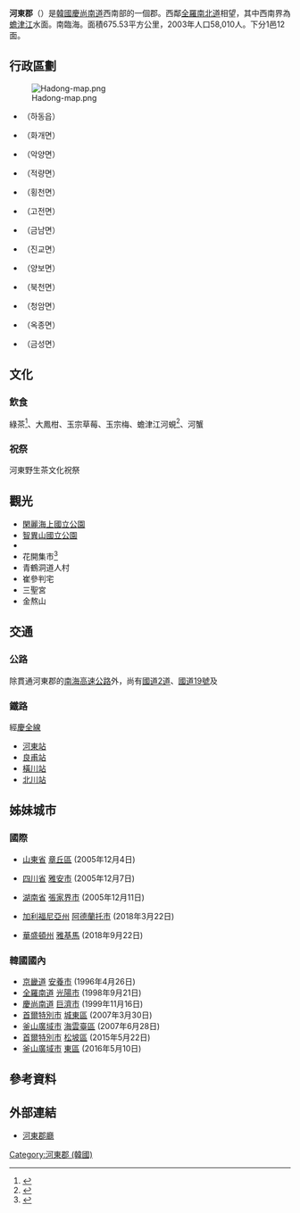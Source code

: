 {{Otheruses|subject=韓國的河東郡|other=同名的地名|河東郡}}
{{Infobox settlement
| name                    = 河東郡
| settlement_type         = [[韩国行政区划|郡]]
| translit_lang1          = [[韓語|韓語]]
| translit_lang1_type1    = [[諺文|諺文]]
| translit_lang1_info1    = 하동군
| translit_lang1_type2    = [[朝鮮漢字|漢字]]
| translit_lang1_info2    = 河東郡
| translit_lang1_type3    = {{nowrap|[[文化观光部2000年式|文化观光部2000年式]]}}
| translit_lang1_info3    = Hadong-gun
| translit_lang1_type4    = {{nowrap|[[馬科恩-賴肖爾表記法|馬科恩-賴肖爾表記法]]}}
| translit_lang1_info4    = Hadong-gun
| image_skyline           = Hwagae Cherry Blossoms Festival 001.JPG
| image_caption           = 河東賞櫻季
| image_flag              = Flag of Hadong.svg
| image_map               = South Gyeongsang-Hadong.svg
| map_caption             = 河東郡在韓國及慶尚南道的位置
| subdivision_type        = 國家
| subdivision_name        = {{ROK}}
| subdivision_type1       = [[朝鮮地區|地區]]
| subdivision_name1       = [[嶺南地方|嶺南地方]]
| subdivision_type2       = 省份
| subdivision_name2       = [[慶尚南道|慶尚南道]]
| parts_type              = 行政區劃
| parts                   = 1邑、12[[面_(行政區劃)|面]]
| population_blank1_title = 方言
| population_blank1       = [[慶尚方言|慶尚方言]]
| area_total_km2          = 675.57
| population_total        = 43,449
| population_density_km2  = auto
| population_as_of        = 2021年
| governing_body          = 河東郡政府
| leader_title            = 郡守
| leader_name			  = {{link-ko|尹相基|윤상기}}
| leader_party            = {{PPP}}
| leader_title1           = 國會議員
| leader_name1            = [[河榮帝|河榮帝]] （{{PPP}}）
| blank1_name             = 郡樹
| blank1_info             = [[銀杏|銀杏]]
| blank2_name             = 郡花
| blank2_info             = [[大字杜鵑|大字杜鵑]]
| blank3_name             = 郡鳥
| blank3_info             = [[鳩鴿|鳩鴿]]
| website                 = [https://www.hadong.go.kr/01036/03369.web 河東郡官網]
}}

'''河東郡'''（{{kor|諺=하동군|漢=河東郡|羅=Hadong gun|f=y}}）是[[大韓民國|韓國]][[慶尚南道|慶尚南道]]西南部的一個郡。西鄰[[全羅南道|全羅南]][[全羅北道|北道]]相望，其中西南界為[[蟾津江|蟾津江]]水面。南臨海。面積675.53平方公里，2003年人口58,010人。下分1邑12面。

==行政區劃==
[[File:Hadong-map.png|thumb]]
*{{link-ko|河東邑|하동읍}}（하동읍）
*{{link-ko|花開面|화개면}}（화개면）
*{{link-ko|岳陽面|악양면}}（악양면）
*{{link-ko|赤良面|적량면}}（적량면）
*{{link-ko|橫川面|횡천면}}（횡천면）
*{{link-ko|古田面|고전면}}（고전면）
*{{link-ko|金南面 (河東郡)|금남면 (하동군)|金南面}}（금남면）
*{{link-ko|辰橋面|진교면}}（진교면）
*{{link-ko|良甫面|양보면}}（양보면）
*{{link-ko|北川面|북천면}}（북천면）
*{{link-ko|青岩面|청암면}}（청암면）
*{{link-ko|玉宗面|옥종면}}（옥종면）
*{{link-ko|金星面 (河東郡)|금성면 (하동군)|金星面}}（금성면）

==文化==
===飲食===
綠茶<ref>{{cite news|url=http://news.naver.com/main/read.nhn?mode=LSD&mid=sec&sid1=001&oid=003&aid=0003930319|title=역시 하동녹차 - 차 품평대회에서 대상 수상|publisher=뉴시스|author=김오식|date=2011-06-26|accessdate=2019-04-14|language=ko|archive-date=2020-07-24|archive-url=https://web.archive.org/web/20200724215852/https://news.naver.com/main/read.nhn?mode=LSD&mid=sec&sid1=001&oid=003&aid=0003930319|dead-url=no}}</ref>、大鳳柑、玉宗草莓、玉宗梅、蟾津江河蜆<ref>{{cite news|url=http://news.naver.com/main/read.nhn?mode=LSD&mid=sec&sid1=102&oid=081&aid=0002207204|title=하동 명물 ‘재첩’ 멸종 위기|publisher=서울신문|author=강원식|date=2011-07-06|accessdate=2019-04-14|language=ko|archive-date=2020-07-24|archive-url=https://web.archive.org/web/20200724215856/https://news.naver.com/main/read.nhn?mode=LSD&mid=sec&sid1=102&oid=081&aid=0002207204|dead-url=no}}</ref>、河蟹
===祝祭===
河東野生茶文化祝祭

==觀光==
*[[閑麗海上國立公園|閑麗海上國立公園]]
*[[智異山國立公園|智異山國立公園]]
*{{link-ko|雙磎寺|쌍계사}}
*花開集市<ref>{{cite web|url=http://chinese.visitkorea.or.kr/chs/SHP/SH_CHG_7_5.jsp?cid=1904222|title=河东花开集市|website=韩国旅游发展局|accessdate=2019-04-14|language=zh-hans|archive-date=2020-02-14|archive-url=https://web.archive.org/web/20200214205217/http://chinese.visitkorea.or.kr/chs/SHP/SH_CHG_7_5.jsp?cid=1904222|dead-url=no}}</ref>
*青鶴洞道人村
*崔參判宅
*三聖宮
*金熬山

==交通==
===公路===
除貫通河東郡的[[南海高速公路|南海高速公路]]外，尚有[[國道2號_(韓國)|國道2道]]、[[國道19號_(韓國)|國道19號]]及{{link-ko|국도 제59호선|國道59號 (韓國)|國道59號}}

===鐵路===
經[[慶全線|慶全線]]
*[[河東站_(韓國)|河東站]]
*[[良甫站|良甫站]]
*[[橫川站_(韓國)|橫川站]]
*[[北川站_(慶尚南道)|北川站]]

==姊妹城市==
===國際===
*{{CHN}} [[山東省|山東省]] [[章丘區|章丘區]] (2005年12月4日)
*{{CHN}} [[四川省|四川省]] [[雅安市|雅安市]] (2005年12月7日)
*{{CHN}} [[湖南省|湖南省]] [[張家界市|張家界市]] (2005年12月11日)
*{{USA}} [[加利福尼亞州|加利福尼亞州]] [[阿德蘭托_(加利福尼亞州)|阿德蘭托市]] (2018年3月22日)
*{{USA}} [[華盛頓州|華盛頓州]] [[雅基馬|雅基馬]] (2018年9月22日)

===韓國國內===
*[[京畿道|京畿道]] [[安養市|安養市]] (1996年4月26日)
*[[全羅南道|全羅南道]] [[光陽市|光陽市]] (1998年9月21日)
*[[慶尚南道|慶尚南道]] [[巨濟市|巨濟市]] (1999年11月16日)
*[[首爾特別市|首爾特別市]] [[城東區_(首爾)|城東區]] (2007年3月30日)
*[[釜山廣域市|釜山廣域市]] [[海雲臺區|海雲臺區]] (2007年6月28日)
*[[首爾特別市|首爾特別市]] [[松坡區|松坡區]] (2015年5月22日)
*[[釜山廣域市|釜山廣域市]] [[東區_(釜山)|東區]] (2016年5月10日)

==參考資料==
{{notefoot}}
{{reflist}}
==外部連結==
*[http://www.hadong.go.kr/ 河東郡廳] {{Wayback|url=http://www.hadong.go.kr/ |date=20110208020941 }}{{ko}}{{en}}{{ja}}{{zh}}

{{DEFAULTSORT:Hadong-gun}}
{{慶尚南道行政區劃}}

[[Category:河東郡_(韓國)|Category:河東郡 (韓國)]]